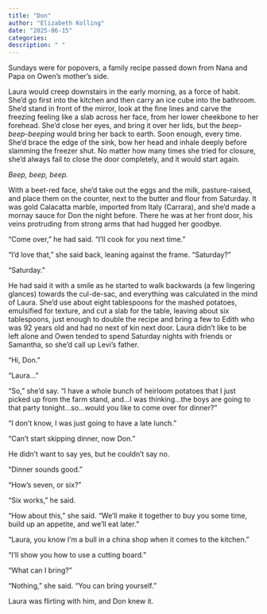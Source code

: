 ```yaml
---
title: "Don"
author: "Elizabeth Kolling"
date: "2025-06-15"
categories: 
description: " "
---
```


Sundays were for popovers, a family recipe passed down from Nana and Papa on Owen’s mother’s side.

Laura would creep downstairs in the early morning, as a force of habit. She’d go first into the kitchen and then carry an ice cube into the bathroom. She’d stand in front of the mirror, look at the fine lines and carve the freezing feeling like a slab across her face, from her lower cheekbone to her forehead. She’d close her eyes, and bring it over her lids, but the *beep-beep-beeping* would bring her back to earth. Soon enough, every time. She’d brace the edge of the sink, bow her head and inhale deeply before slamming the freezer shut. No matter how many times she tried for closure, she’d always fail to close the door completely, and it would start again. 

*Beep, beep, beep.*

With a beet-red face, she’d take out the eggs and the milk, pasture-raised, and place them on the counter, next to the butter and flour from Saturday. It was gold Calacatta marble, imported from Italy (Carrara), and she’d made a mornay sauce for Don the night before. There he was at her front door, his veins protruding from strong arms that had hugged her goodbye.

“Come over,” he had said. “I’ll cook for you next time.” 

“I’d love that,” she said back, leaning against the frame. “Saturday?”

“Saturday.”

He had said it with a smile as he started to walk backwards (a few lingering glances) towards the cul-de-sac, and everything was calculated in the mind of Laura. She’d use about eight tablespoons for the mashed potatoes, emulsified for texture, and cut a slab for the table, leaving about six tablespoons, just enough to double the recipe and bring a few to Edith who was 92 years old and had no next of kin next door. Laura didn’t like to be left alone and Owen tended to spend Saturday nights with friends or Samantha, so she’d call up Levi’s father.

“Hi, Don.”

“Laura…”

“So,” she’d say. “I have a whole bunch of heirloom potatoes that I just picked up from the farm stand, and...I was thinking...the boys are going to that party tonight...so...would you like to come over for dinner?” 

“I don’t know, I was just going to have a late lunch.”

“Can’t start skipping dinner, now Don.” 

He didn’t want to say yes, but he couldn’t say no. 

“Dinner sounds good.”

“How’s seven, or six?”

“Six works,” he said.

“How about this,” she said. “We’ll make it together to buy you some time, build up an appetite, and we’ll eat later.”			

“Laura, you know I’m a bull in a china shop when it comes to the kitchen.”

“I’ll show you how to use a cutting board.”

“What can I bring?”

“Nothing,” she said. “You can bring yourself.” 

Laura was flirting with him, and Don knew it.
